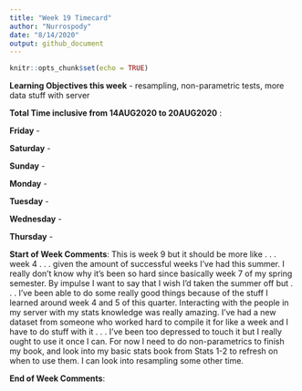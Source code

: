 ```yaml
---
title: "Week 19 Timecard"
author: "Nurrospody"
date: "8/14/2020"
output: github_document
---
```


```r
knitr::opts_chunk$set(echo = TRUE)
```

**Learning Objectives this week** - resampling, non-parametric tests, more data stuff with server

**Total Time inclusive from 14AUG2020 to 20AUG2020** : 

**Friday** - 

**Saturday** -

**Sunday** - 

**Monday** - 

**Tuesday** - 

**Wednesday** -

**Thursday** - 


**Start of Week Comments**: This is week 9 but it should be more like . . . week 4 . . . given the amount of successful weeks I've had this summer.  I really don't know why it's been so hard since basically week 7 of my spring semester.  By impulse I want to say that I wish I'd taken the summer off but . . . I've been able to do some really good things because of the stuff I learned around week 4 and 5 of this quarter.  Interacting with the people in my server with my stats knowledge was really amazing.  I've had a new dataset from someone who worked hard to compile it for like a week and I have to do stuff with it . . . I've been too depressed to touch it but I really ought to use it once I can.  For now I need to do non-parametrics to finish my book, and look into my basic stats book from Stats 1-2 to refresh on when to use them.  I can look into resampling some other time.

**End of Week Comments**: